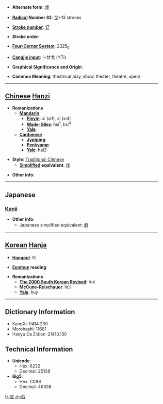 * '''Alternate form''': [[戏]]

* '''[[Wiktionary:Chinese radical index| Radical]] Number 62''': [[Wiktionary:Chinese radical index 戈|戈]]+13 strokes

* '''[[Wiktionary:Chinese total strokes index|Stroke number]]''': [[Wiktionary:Chinese total strokes index 17|17]]

* '''Stroke order''': 

* '''[[Wiktionary:Chinese four corner index|Four-Corner System]]''': 2325<sub>0</sub>

* '''[[Wiktionary:Chinese Cangjie index|Cangjie input]]''': 卜廿戈 (YTI)

* '''Graphical Significance and Origin''': 

* '''Common Meaning''': theatrical play, show, theater, theatre, opera

----

== [[Chinese]] [[Hanzi]] ==

* '''Romanizations'''
** '''[[Mandarin]]'''
*** '''[[Pinyin]]''': xī (xi1), xì (xi4)
*** '''[[Wade-Giles]]''': hsi<sup>1</sup>, hsi<sup>4</sup>
*** '''[[Yale]]''': 
** '''[[Cantonese]]'''
*** '''[[Jyutping]]''':
*** '''[[Penkyamp]]''': 
*** '''[[Yale]]''': hei3

* '''Style''': [[Traditional Chinese]] 
** '''[[Simplified Chinese|Simplified]] equivalent''': [[戏]]

* '''Other info''': 

----

==Japanese==
===[[Kanji]]===
{{kanji|on readings=[[ぎ]] (gi), [[げ]] (ge), [[き]] (ki)
|kun readings=[[たわむれる]] (tawamureru)
}}

* '''Other info''':  
** Japanese simplified equivalent: [[戯]]

----

== [[Korean]] [[Hanja]] ==

* '''[[Hangeul]]''': 희

* '''[[Eumhun]] reading''': 

* '''Romanizations'''
** '''[[The 2000 South Korean Revised Romanization|The 2000 South Korean Revised]]''': hui
** '''[[McCune-Reischauer]]''': hŭi
** '''[[Yale]]''': huy

----

== Dictionary Information ==

* KangXi: 0414.230
* Morohashi: 11681
* Hanyu Da Zidian: 21413.130

== Technical Information ==

* '''Unicode''':
** Hex: 6232
** Decimal: 25138
* '''Big5''':
** Hex: C0B8
** Decimal: 49336

[[fr:戲]]
[[zh:戲]]